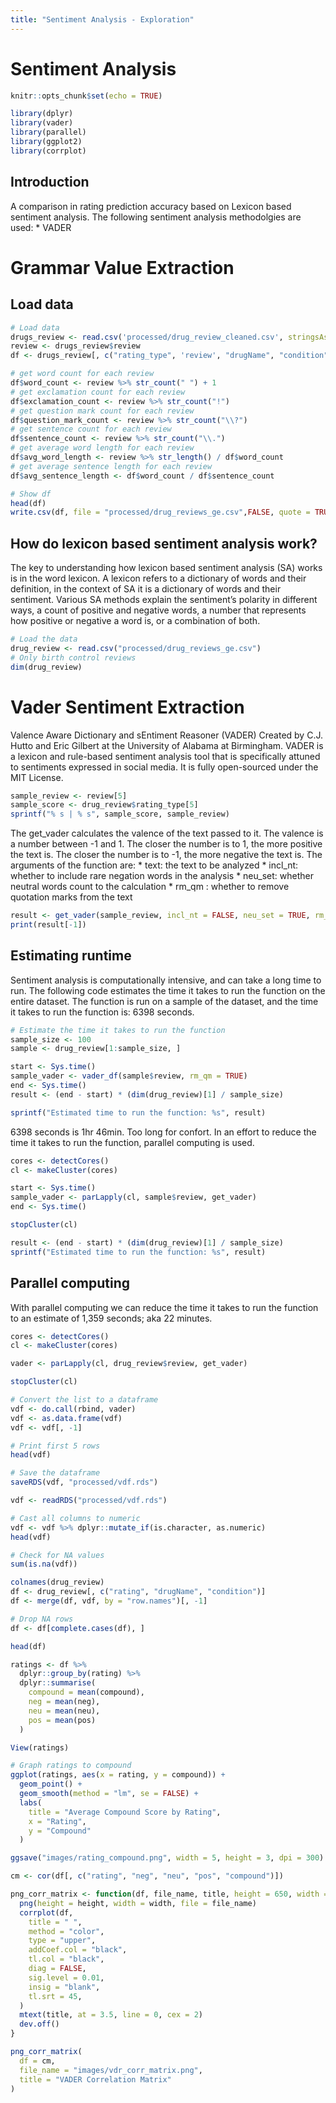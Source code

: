 ```yaml
---
title: "Sentiment Analysis - Exploration"
---
```


# Sentiment Analysis
```r
knitr::opts_chunk$set(echo = TRUE)
```

```r
library(dplyr)
library(vader)
library(parallel)
library(ggplot2)
library(corrplot)
```

## Introduction
A comparison in rating prediction accuracy based on Lexicon based sentiment analysis.
The following sentiment analysis methodolgies are used: 
* VADER

# Grammar Value Extraction
## Load data
```r
# Load data
drugs_review <- read.csv('processed/drug_review_cleaned.csv', stringsAsFactors = FALSE, na.strings = c("NA", ""), encoding = "UTF-8") 
review <- drugs_review$review
df <- drugs_review[, c("rating_type", 'review', "drugName", "condition")]
```

```r
# get word count for each review
df$word_count <- review %>% str_count(" ") + 1
# get exclamation count for each review
df$exclamation_count <- review %>% str_count("!")
# get question mark count for each review
df$question_mark_count <- review %>% str_count("\\?")
# get sentence count for each review
df$sentence_count <- review %>% str_count("\\.")
# get average word length for each review
df$avg_word_length <- review %>% str_length() / df$word_count
# get average sentence length for each review
df$avg_sentence_length <- df$word_count / df$sentence_count

```

```r
# Show df
head(df)
write.csv(df, file = "processed/drug_reviews_ge.csv",FALSE, quote = TRUE, row.names = FALSE )
```

## How do lexicon based sentiment analysis work?
The key to understanding how lexicon based sentiment analysis (SA) works is in the word lexicon.
A lexicon refers to a dictionary of words and their definition, in the context of SA 
it is a dictionary of words and their sentiment. Various SA methods explain the sentiment's polarity 
in different ways, a count of positive and negative words, a number that represents how positive or
negative a word is, or a combination of both. 


```r
# Load the data
drug_review <- read.csv("processed/drug_reviews_ge.csv")
# Only birth control reviews
dim(drug_review)
```

# Vader Sentiment Extraction
Valence Aware Dictionary and sEntiment Reasoner (VADER)
Created by C.J. Hutto and Eric Gilbert at the University of Alabama at Birmingham. VADER 
is a lexicon and rule-based sentiment analysis tool that is specifically attuned to sentiments 
expressed in social media. It is fully open-sourced under the MIT License. 

```r
sample_review <- review[5]
sample_score <- drug_review$rating_type[5]
sprintf("% s | % s", sample_score, sample_review)
```

The get_vader calculates the valence of the text passed to it. The valence is a number between -1 and 1.
The closer the number is to 1, the more positive the text is. The closer the number is to -1, the more negative the text is.
The arguments of the function are:
* text: the text to be analyzed
* incl_nt: whether to include rare negation words in the analysis 
* neu_set: whether neutral words count to the calculation 
* rm_qm : whether to remove quotation marks from the text
```r
result <- get_vader(sample_review, incl_nt = FALSE, neu_set = TRUE, rm_qm = TRUE)
print(result[-1])
```

## Estimating runtime 
Sentiment analysis is computationally intensive, and can take a long time to run.
The following code estimates the time it takes to run the function on the entire dataset.
The function is run on a sample of the dataset, and the time it takes to run the function is: 6398 seconds. 
```r
# Estimate the time it takes to run the function
sample_size <- 100
sample <- drug_review[1:sample_size, ]

start <- Sys.time()
sample_vader <- vader_df(sample$review, rm_qm = TRUE)
end <- Sys.time()
result <- (end - start) * (dim(drug_review)[1] / sample_size)

sprintf("Estimated time to run the function: %s", result)
```

6398 seconds is 1hr 46min. Too long for confort. 
In an effort to reduce the time it takes to run the function, parallel computing is used.

```r
cores <- detectCores()
cl <- makeCluster(cores)

start <- Sys.time()
sample_vader <- parLapply(cl, sample$review, get_vader)
end <- Sys.time()

stopCluster(cl)

result <- (end - start) * (dim(drug_review)[1] / sample_size)
sprintf("Estimated time to run the function: %s", result)
```

## Parallel computing 
With parallel computing we can reduce the time it takes to run 
the function to an estimate of 1,359 seconds; aka 22 minutes.

```r
cores <- detectCores()
cl <- makeCluster(cores)

vader <- parLapply(cl, drug_review$review, get_vader)

stopCluster(cl)

# Convert the list to a dataframe
vdf <- do.call(rbind, vader)
vdf <- as.data.frame(vdf)
vdf <- vdf[, -1]

# Print first 5 rows
head(vdf)

# Save the dataframe
saveRDS(vdf, "processed/vdf.rds")
```


```r
vdf <- readRDS("processed/vdf.rds")

# Cast all columns to numeric
vdf <- vdf %>% dplyr::mutate_if(is.character, as.numeric)
head(vdf)

# Check for NA values
sum(is.na(vdf))

colnames(drug_review)
df <- drug_review[, c("rating", "drugName", "condition")]
df <- merge(df, vdf, by = "row.names")[, -1]

# Drop NA rows
df <- df[complete.cases(df), ]

head(df)
```

```r
ratings <- df %>%
  dplyr::group_by(rating) %>%
  dplyr::summarise(
    compound = mean(compound),
    neg = mean(neg),
    neu = mean(neu),
    pos = mean(pos)
  )

View(ratings)
```

```r
# Graph ratings to compound
ggplot(ratings, aes(x = rating, y = compound)) +
  geom_point() +
  geom_smooth(method = "lm", se = FALSE) +
  labs(
    title = "Average Compound Score by Rating",
    x = "Rating",
    y = "Compound"
  )

ggsave("images/rating_compound.png", width = 5, height = 3, dpi = 300)
```


```r
cm <- cor(df[, c("rating", "neg", "neu", "pos", "compound")])

png_corr_matrix <- function(df, file_name, title, height = 650, width = 575) {
  png(height = height, width = width, file = file_name)
  corrplot(df,
    title = " ",
    method = "color",
    type = "upper",
    addCoef.col = "black",
    tl.col = "black",
    diag = FALSE,
    sig.level = 0.01,
    insig = "blank",
    tl.srt = 45,
  )
  mtext(title, at = 3.5, line = 0, cex = 2)
  dev.off()
}

png_corr_matrix(
  df = cm,
  file_name = "images/vdr_corr_matrix.png",
  title = "VADER Correlation Matrix"
)
```

